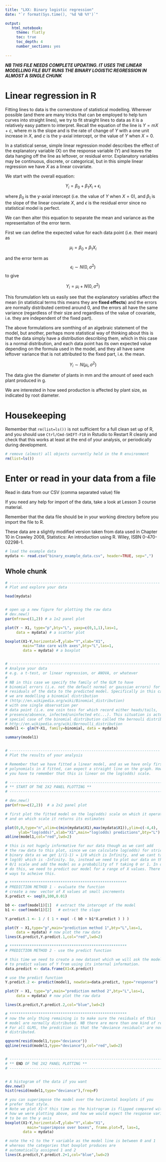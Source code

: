 ```yaml
---
title: "LXX: Binary logistic regression"
date: "`r format(Sys.time(), '%d %B %Y')`"

output:
   html_notebook:
     theme: flatly
     toc: true
     toc_depth: 4
     number_sections: yes
     
---
```


**_NB THIS FILE NEEDS COMPLETE UPDATING. IT USES THE LINEAR MODELLING FILE BUT RUNS THE BINARY LOGISTIC REGRESSION IN ALMOST A SINGLE CHUNK_**


# Linear regression in R

Fitting lines to data is the cornerstone of statistical modelling. Wherever possible (and there are many tricks that can be employed to help turn curves into straight lines), we try to fit straight lines to data as it is a relatively easy pattern to interpret. Recall the equation of the line is $Y = m X + c$, where $m$ is the slope and is the rate of change of $Y$ with a one unit increase in $X$, and $c$ is the y-axial intercept, or the value of $Y$ when $X = 0$.

In a statistical sense, simple linear regression model describes the effect of the explanatory variable (X) on the response variable (Y) and leaves the data hanging off the line as leftover, or residual error. Explanatory variables may be continuous, discrete, or categorical, but in this simple linear regression we have $X$ as a linear covariate.

We start with the overall equation:

$$Y_i = \beta_0 + \beta_1 X_i + \epsilon_i$$

where $\beta_0$ is the y-axial intercept (i.e. the value of $Y$ when $X = 0$), and $\beta_1$ is the slope of the linear covariate $X$, and $\epsilon$ is the residual error since no statistical model is perfect.

We can then alter this equation to separate the mean and variance as the representaiton of the error term.

First we can define the expected value for each data point (i.e. their mean) as 

$$\mu_i = \beta_0 + \beta_1 X_i$$

and the error term as 
$$\epsilon_i \sim N(0, \sigma^2)$$
to give

$$Y_i = \mu_i + N(0, \sigma^2)$$

This forumulation lets us easily see that the explanatory variables affect the mean (in statistical terms this means they are **fixed effects**) and the errors are normally distributed centred around 0, and the errors all have the same variance (regardless of their size and regardless of the value of covariate, i.e. they are independent of the fixed part).

The above formulations are somthing of an algebraic statement of the model, but another, perhaps more statistical way of thinking about this is that the data simply have a distribution describing them, which in this case is a normal distribution, and each data point has its own expected value depending on the formula used in the model, and they all have same leftover variance that is not attributed to the fixed part, i.e. the mean.

$$Y_i \sim N(\mu_i, \sigma^2)$$

The data give the diameter of plants in mm and the amount of seed each plant produced in g.

We are interested in how seed production is affected by plant size, as indicated by root diameter.



# Housekeeping

Remember that `rm(list=ls())` is not sufficient for a full clean set up of R, and you should use `Ctrl/Cmd-SHIFT-F10` in Rstudio to Restart R cleanly and check that this works at least at the end of your analysis, or periodically during development.

```r
# remove (almost) all objects currently held in the R environment
rm(list=ls()) 
```

# Enter or read in your data from a file

Read in data from our CSV (comma separated value) file

If you need any help for import of the data, take a look at Lesson 3 course material.

Remember that the data file should be in your working directory before you import the file to R.

These data are a slightly modified version taken from data used in Chapter 10 in Crawley 2008, Statistics: An introduction using R. Wiley, ISBN 0-470-02298-1.


```r
# load the example data
mydata <- read.csv("binary_example_data.csv", header=TRUE, sep=",")
```


## Whole chunk

```r
# --------------------------------------------------------------------
# Plot and explore your data

head(mydata)


# open up a new figure for plotting the raw data
# dev.new()
par(mfrow=c(1,2)) # a 1x2 panel plot

plot(Y ~ X1, type="p",bty="L", yaxp=c(0,1,1),las=1, 
     data = mydata) # a scatter plot

boxplot(X1~Y,horizontal=T,ylab="Y",xlab="X1",
        main="Take care with axes",bty="L",las=1, 
        data = mydata) # a boxplot


# --------------------------------------------------------------------
# Analyse your data
# e.g. a t-test, or linear regression, or ANOVA, or whatever
# 
# NB in this case we specify the family of the GLM to have
# binomial errors (i.e. not the default normal or gaussian errors) for the 
# residuals of the data to the predicted model. Specifically in this case, 
# we are modelling a binomial distribution
# (http://en.wikipedia.org/wiki/Binomial_distribution)
# with one single observation per
# data point (i.e. one coin toss for which record either heads/tails,
# presence/absence, infected/uninfected etc...). This situation is actually a
# special case of the binomial distribution called the bernouli distribution
# http://en.wikipedia.org/wiki/Bernoulli_distribution
model1 <- glm(Y~X1, family=binomial, data = mydata)

summary(model1)


# --------------------------------------------------------------------
# Plot the results of your analysis

# Remember that we have fitted a linear model, and as we have only first-order
# polynomials in X fitted, can expect a straight line on the graph. However,
# you have to remember that this is linear on the log(odds) scale.

# ------------------------------------------------------------------------------
# ** START OF THE 2X2 PANEL PLOTTING **
# ------------------------------------------------------------------------------

# dev.new()
par(mfrow=c(2,2))  # a 2x2 panel plot

# first plot the fitted model on the log(odds) scale on which it operated,
# and on which scale it returns its estimates

plot(0,0,type="n",xlim=c(min(mydata$X1),max(mydata$X1)),ylim=c(-4,4),
      ylab="log(odds)",xlab="X1",main="log(odds) predictions",bty="L")
abline(model1,col="red",lwd=2)

# this is not hugely informative for our data though as we cant add
# the raw data to this plot, since we can calculate log(odds) for stricly 
# binary data as we get 1/(1-1) = 1/0 which is Infinity, and we cant take 
# log(0) which is -Infinity. So, instead we need to plot our data on their
# 0/1 scale and add the model as a probability of Y taking 0 or 1. In order to 
# do this, we need to predict our model for a range of X values. There are two
# ways to acheive this.

# *****************************************************
# PREDICTION METHOD 1 - evaluate the function
# create a new  vector of X values at small increments
X.predict <- seq(0,100,0.01)

b0 <- coef(model1)[1]  # extract the intercept of the model
b1 <- coef(model1)[2]   # extract the slope

Y.predict.1 <- 1 / ( 1 + exp( -( b0 + b1*X.predict ) ) )

plot(Y ~ X1,type="p",main="prediction method 1",bty="L",las=1,
     data = mydata) # now plot the raw data
lines(X.predict,Y.predict.1,col="red",lwd=2)

# *****************************************************
# PREDICTION METHOD 2 - use the predict function

# this time we need to create a new dataset which we will ask the model
# to predict values of Y from using its internal information.
data.predict <- data.frame(X1=X.predict)

# use the predict function
Y.predict.2 <- predict(model1, newdata=data.predict, type="response")

plot(Y ~ X1, type="p",main="prediction method 2",bty="L",las=1,
     data = mydata) # now plot the raw data

lines(X.predict,Y.predict.2,col="blue",lwd=2)

# *****************************************************
# now the only thing remaining is to make sure the residuals of this
# model are normally distributed. NB there are more than one kind of residual.
# For all GLMS, the predcition is that the "deviance residuals" are normally
# distributed.

qqnorm(resid(model1,type="deviance"))
qqline(resid(model1,type="deviance"),col="red",lwd=2)


# ------------------------------------------------------------------------------
# ** END OF THE 2X2 PANEL PLOTTING **
# ------------------------------------------------------------------------------


# A histogram of the data if you want
dev.new()
hist(resid(model1,type="deviance"),freq=F)

# you can superimpose the model over the horizontal boxplots if you 
# prefer that style.
# Note we plot X1~Y this time as the histrogram is flipped compared with 
# how we were plotting above, and how we would expect the response variable
# to be on the y axis
boxplot(X1~Y,horizontal=T,ylab="Y",xlab="X1",
          main="superimpose over boxes", frame.plot=T, las=1, 
        data = mydata)

# note the +1 to the Y variable as the model line is between 0 and 1
# whereas the categories that boxplot produces are 
# automatically assigned 1 and 2
lines(X.predict,Y.predict.2+1,col="blue",lwd=2)

```



